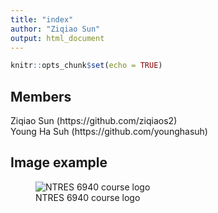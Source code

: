 ```yaml
---
title: "index"
author: "Ziqiao Sun"
output: html_document
---
```


```r
knitr::opts_chunk$set(echo = TRUE)
```

## Members
Ziqiao Sun (https://github.com/ziqiaos2)  
Young Ha Suh (https://github.com/younghasuh) \

## Image example
![NTRES 6940 course logo](https://nt246.github.io/NTRES6940-data-science/assets/logo.png)